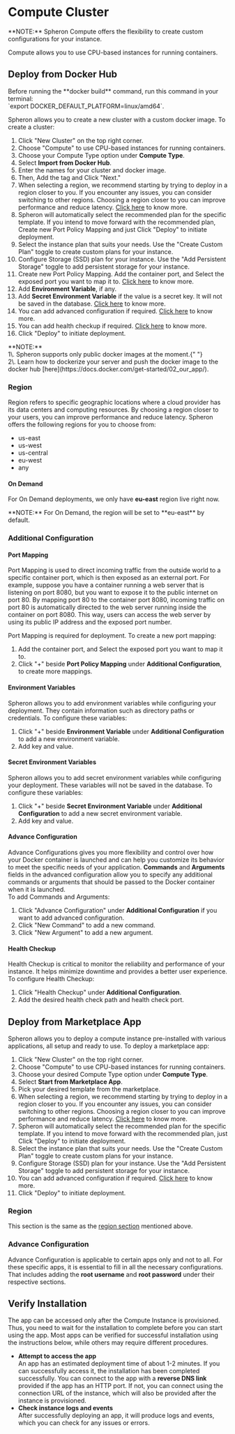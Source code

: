 
# Compute Cluster

<Callout type="info">
  **NOTE:** Spheron Compute offers the flexibility to create custom
  configurations for your instance.
</Callout>

Compute allows you to use CPU-based instances for running containers.

## Deploy from Docker Hub

<Callout type="warning">
  Before running the **docker build** command, run this command in your
  terminal: <br /> `export DOCKER_DEFAULT_PLATFORM=linux/amd64`.
</Callout>

Spheron allows you to create a new cluster with a custom docker image.
To create a cluster:

1. Click "New Cluster" on the top right corner.
2. Choose "Compute" to use CPU-based instances for running containers.
3. Choose your Compute Type option under **Compute Type**.
4. Select **Import from Docker Hub**.
5. Enter the names for your cluster and docker image.
6. Then, Add the tag and Click "Next."
7. When selecting a region, we recommend starting by trying to deploy in a region closer to you. If you encounter any issues, you can consider switching to other regions. Choosing a region closer to you can improve performance and reduce latency. [Click here](/compute/cluster/compute/#region) to know more.
8. Spheron will automatically select the recommended plan for the specific template. If you intend to move forward with the recommended plan, Create new Port Policy Mapping and just Click "Deploy" to initiate deployment.
9. Select the instance plan that suits your needs. Use the "Create Custom Plan" toggle to create custom plans for your instance.
10. Configure Storage (SSD) plan for your instance. Use the "Add Persistent Storage" toggle to add persistent storage for your instance.
11. Create new Port Policy Mapping. Add the container port, and Select the exposed port you want to map it to. [Click here](/compute/cluster/compute/#port-mapping) to know more.
12. Add **Environment Variable**, if any.
13. Add **Secret Environment Variable** if the value is a secret key. It will not be saved in the database. [Click here](/compute/cluster/compute/#environment-variables) to know more.
14. You can add advanced configuration if required. [Click here](/compute/cluster/compute/#advance-configuration) to know more.
15. You can add health checkup if required. [Click here](/compute/cluster/compute/#health-checkup) to know more.
16. Click "Deploy" to initiate deployment.

<Callout type="info">
  **NOTE:** <br /> 1\. Spheron supports only public docker images at the moment.{" "}
  <br /> 2\. Learn how to dockerize your server and push the docker image to the
  docker hub [here](https://docs.docker.com/get-started/02_our_app/).
</Callout>

### Region

Region refers to specific geographic locations where a cloud provider has its data centers and computing resources.
By choosing a region closer to your users, you can improve performance and reduce latency.
Spheron offers the following regions for you to choose from:

- us-east
- us-west
- us-central
- eu-west
- any

#### On Demand

For On Demand deployments, we only have **eu-east** region live right now.

<Callout type="info">
  **NOTE:** For On Demand, the region will be set to **eu-east** by default.
</Callout>

### Additional Configuration

#### Port Mapping

Port Mapping is used to direct incoming traffic from the outside world to a specific container port, which is then exposed as an external port.
For example, suppose you have a container running a web server that is listening on port 8080, but you want to expose it to the public internet on port 80.
By mapping port 80 to the container port 8080, incoming traffic on port 80 is automatically directed to the web server running inside the container on port 8080.
This way, users can access the web server by using its public IP address and the exposed port number.

Port Mapping is required for deployment. To create a new port mapping:

1. Add the container port, and Select the exposed port you want to map it to.
2. Click "+" beside **Port Policy Mapping** under **Additional Configuration**, to create more mappings.

#### Environment Variables

Spheron allows you to add environment variables while configuring your deployment.
They contain information such as directory paths or credentials.
To configure these variables:

1. Click "+" beside **Environment Variable** under **Additional Configuration** to add a new environment variable.
2. Add key and value.

#### Secret Environment Variables

Spheron allows you to add secret environment variables while configuring your deployment.
These variables will not be saved in the database.
To configure these variables:

1. Click "+" beside **Secret Environment Variable** under **Additional Configuration** to add a new secret environment variable.
2. Add key and value.

#### Advance Configuration

Advance Configurations gives you more flexibility and control over how your Docker container is launched and can help you customize its behavior to meet the specific needs of your application.
**Commands** and **Arguments** fields in the advanced configuration allow you to specify any additional commands or arguments that should be passed to the Docker container when it is launched. \
To add Commands and Arguments:

1. Click "Advance Configuration" under **Additional Configuration** if you want to add advanced configuration.
2. Click "New Command" to add a new command.
3. Click "New Argument" to add a new argument.

#### Health Checkup

Health Checkup is critical to monitor the reliability and performance of your instance.
It helps minimize downtime and provides a better user experience.
To configure Health Checkup:

1. Click "Health Checkup" under **Additional Configuration**.
2. Add the desired health check path and health check port.

## Deploy from Marketplace App

Spheron allows you to deploy a compute instance pre-installed with various applications, all setup and ready to use.
To deploy a marketplace app:

1. Click "New Cluster" on the top right corner.
2. Choose "Compute" to use CPU-based instances for running containers.
3. Choose your desired Compute Type option under **Compute Type**.
4. Select **Start from Marketplace App**.
5. Pick your desired template from the marketplace.
6. When selecting a region, we recommend starting by trying to deploy in a region closer to you. If you encounter any issues, you can consider switching to other regions. Choosing a region closer to you can improve performance and reduce latency. [Click here](/compute/cluster/compute/#region) to know more.
7. Spheron will automatically select the recommended plan for the specific template. If you intend to move forward with the recommended plan, just Click "Deploy" to initiate deployment.
8. Select the instance plan that suits your needs. Use the "Create Custom Plan" toggle to create custom plans for your instance.
9. Configure Storage (SSD) plan for your instance. Use the "Add Persistent Storage" toggle to add persistent storage for your instance.
10. You can add advanced configuration if required. [Click here](/compute/cluster/compute/#advance-configuration-1) to know more.
11. Click "Deploy" to initiate deployment.

### Region

This section is the same as the [region section](/compute/cluster/compute/#region) mentioned above.

### Advance Configuration

Advance Configuration is applicable to certain apps only and not to all.
For these specific apps, it is essential to fill in all the necessary configurations.
That includes adding the **root username** and **root password** under their respective sections.

## Verify Installation

The app can be accessed only after the Compute Instance is provisioned.
Thus, you need to wait for the installation to complete before you can start using the app.
Most apps can be verified for successful installation using the instructions below, while others may require different procedures.

- **Attempt to access the app** \
  An app has an estimated deployment time of about 1-2 minutes.
  If you can successfully access it, the installation has been completed successfully.
  You can connect to the app with a **reverse DNS link** provided if the app has an HTTP port.
  If not, you can connect using the connection URL of the instance, which will also be provided after the instance is provisioned.
- **Check instance logs and events** \
  After successfully deploying an app, it will produce logs and events, which you can check for any issues or errors.

<Navigation name="Compute Cluster" />

